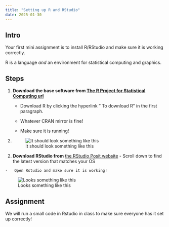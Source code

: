 ```yaml
---
title: "Setting up R and RStudio"
date: 2025-01-30
---
```


## Intro

Your first mini assignment is to install R/RStudio and make sure it is working correctly.

R is a language *and* an environment for statistical computing and graphics.

## Steps

1.  **Download the base software from [The R Project for Statistical Computing url](https://www.r-project.org/)**

    -   Download R by clicking the hyperlink " To download R" in the first paragraph.

    -   Whatever CRAN mirror is fine!

    -   Make sure it is running!

2.  

    ![It should look something like this](img/rlookslike.png)

<!-- -->

2.  **Download RStudio from** [the RStudio Posit website](https://posit.co/download/rstudio-desktop/) - Scroll down to find the latest version that matches your OS

```         
-   Open Rstudio and make sure it is working!
```

![Looks something like this](img/rstudio.png)

## Assignment

We will run a small code in Rstudio in class to make sure everyone has it set up correctly!
